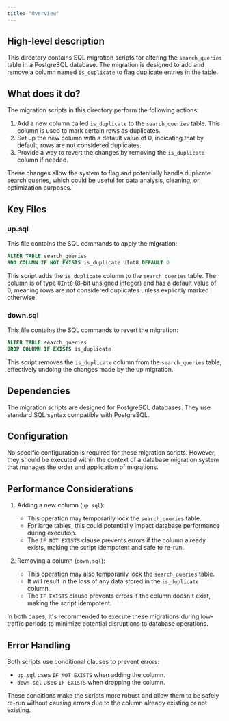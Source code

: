 ```yaml
---
title: "Overview"
---
```


## High-level description
This directory contains SQL migration scripts for altering the `search_queries` table in a PostgreSQL database. The migration is designed to add and remove a column named `is_duplicate` to flag duplicate entries in the table.

## What does it do?
The migration scripts in this directory perform the following actions:

1. Add a new column called `is_duplicate` to the `search_queries` table. This column is used to mark certain rows as duplicates.
2. Set up the new column with a default value of 0, indicating that by default, rows are not considered duplicates.
3. Provide a way to revert the changes by removing the `is_duplicate` column if needed.

These changes allow the system to flag and potentially handle duplicate search queries, which could be useful for data analysis, cleaning, or optimization purposes.

## Key Files

### up.sql
This file contains the SQL commands to apply the migration:

```sql
ALTER TABLE search_queries
ADD COLUMN IF NOT EXISTS is_duplicate UInt8 DEFAULT 0
```

This script adds the `is_duplicate` column to the `search_queries` table. The column is of type `UInt8` (8-bit unsigned integer) and has a default value of 0, meaning rows are not considered duplicates unless explicitly marked otherwise.

### down.sql
This file contains the SQL commands to revert the migration:

```sql
ALTER TABLE search_queries
DROP COLUMN IF EXISTS is_duplicate
```

This script removes the `is_duplicate` column from the `search_queries` table, effectively undoing the changes made by the up migration.

## Dependencies
The migration scripts are designed for PostgreSQL databases. They use standard SQL syntax compatible with PostgreSQL.

## Configuration
No specific configuration is required for these migration scripts. However, they should be executed within the context of a database migration system that manages the order and application of migrations.

## Performance Considerations
1. Adding a new column (`up.sql`):
   - This operation may temporarily lock the `search_queries` table.
   - For large tables, this could potentially impact database performance during execution.
   - The `IF NOT EXISTS` clause prevents errors if the column already exists, making the script idempotent and safe to re-run.

2. Removing a column (`down.sql`):
   - This operation may also temporarily lock the `search_queries` table.
   - It will result in the loss of any data stored in the `is_duplicate` column.
   - The `IF EXISTS` clause prevents errors if the column doesn't exist, making the script idempotent.

In both cases, it's recommended to execute these migrations during low-traffic periods to minimize potential disruptions to database operations.

## Error Handling
Both scripts use conditional clauses to prevent errors:
- `up.sql` uses `IF NOT EXISTS` when adding the column.
- `down.sql` uses `IF EXISTS` when dropping the column.

These conditions make the scripts more robust and allow them to be safely re-run without causing errors due to the column already existing or not existing.